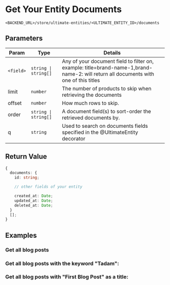 # Get Your Entity Documents

`<BACKEND_URL>/store/ultimate-entities/<ULTIMATE_ENTITY_ID>/documents`

## Parameters

| Param     | Type                 | Details                                                                                                                              |
| --------- | -------------------- | ------------------------------------------------------------------------------------------------------------------------------------ |
| `<field>` | `string \| string[]` | Any of your document field to filter on, example: title=brand-name-1,brand-name-2: will return all documents with one of this titles |
| limit     | `number`             | The number of products to skip when retrieving the documents                                                                         |
| offset    | `number`             | How much rows to skip.                                                                                                               |
| order     | `string \| string[]` | A document field(s) to sort-order the retrieved documents by.                                                                        |
| q         | `string`             | Used to search on documents fields specified in the @UltimateEntity decorator                                                        |

## Return Value

```ts
{
  documents: {
    id: string;

    // other fields of your entity

    created_at: Date;
    updated_at: Date;
    deleted_at: Date;
  }
  [];
}
```

## Examples

### Get all blog posts

### Get all blog posts with the keyword "Tadam":

### Get all blog posts with "First Blog Post" as a title:
